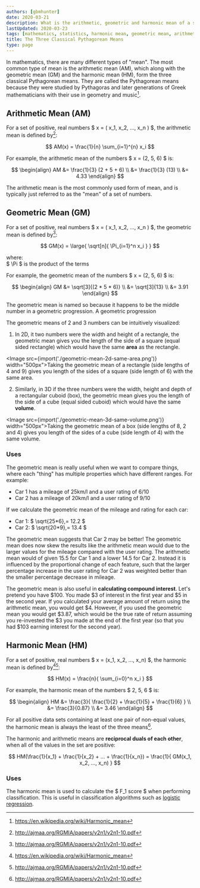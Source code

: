 ```yaml
---
authors: [gbmhunter]
date: 2020-03-21
description: What is the arithmetic, geometric and harmonic mean of a set of numbers, and why are they important?
lastUpdated: 2020-03-23
tags: [mathematics, statistics, harmonic mean, geometric mean, arithmetic mean, classification, f1 score, pythagorean, means]
title: The Three Classical Pythagorean Means
type: page
---
```


In mathematics, there are many different types of "mean". The most common type of mean is the arithmetic mean (AM), which along with the geometric mean (GM) and the harmonic mean (HM), form the three classical Pythagorean means. They are called the Pythagorean means because they were studied by Pythagoras and later generations of Greek mathematicians with their use in geometry and music[^wikipedia-harmonic-mean].

## Arithmetic Mean (AM)

For a set of positive, real numbers $ x = ( x_1, x_2, ..., x_n ) $, the arithmetic mean is defined by[^a-proof-mean-inequalities]:

$$ AM(x) = \frac{1}{n} \sum_{i=1}^{n} x_i $$

For example, the arithmetic mean of the numbers $ x = (2, 5, 6) $ is:

$$
\begin{align}
AM &= \frac{1}{3} (2 + 5 + 6) \\
   &= \frac{1}{3} (13) \\
   &= 4.33
\end{align}
$$

The arithmetic mean is the most commonly used form of mean, and is typically just referred to as the "mean" of a set of numbers.

## Geometric Mean (GM)

For a set of positive, real numbers $ x = ( x_1, x_2, ..., x_n ) $, the geometric mean is defined by[^a-proof-mean-inequalities]:

$$ GM(x) = \large{ \sqrt[n]{ \Pi_{i=1}^n x_i } } $$

<p className="centered">  where:<br/>
  $ \Pi $ is the product of the terms<br/></p>

For example, the geometric mean of the numbers $ x = (2, 5, 6) $ is:

$$
\begin{align}
GM &= \sqrt[3]{(2 * 5 * 6)} \\
   &= \sqrt[3]{13} \\
   &= 3.91
\end{align}
$$

The geometric mean is named so because it happens to be the middle number in a geometric progression. A geometric progression

The geometric means of 2 and 3 numbers can be intuitively visualized:

1) In 2D, it two numbers were the width and height of a rectangle, the geometric mean gives you the length of the side of a square (equal sided rectangle) which would have the same **area** as the rectangle.

<Image src={import('./geometric-mean-2d-same-area.png')} width="500px">Taking the geometric mean of a rectangle (side lengths of 4 and 9) gives you length of the sides of a square (side length of 6) with the same area.</Image>

2) Similarly, in 3D if the three numbers were the width, height and depth of a rectangular cuboid (box), the geometric mean gives you the length of the side of a cube (equal sided cuboid) which would have the same **volume**.

<Image src={import('./geometric-mean-3d-same-volume.png')} width="500px">Taking the geometric mean of a box (side lengths of 8, 2 and 4) gives you length of the sides of a cube (side length of 4) with the same volume.</Image>

### Uses

The geometric mean is really useful when we want to compare things, where each "thing" has multiple properties which have different ranges. For example:

* Car 1 has a mileage of 25km/l and a user rating of 6/10
* Car 2 has a mileage of 20km/l and a user rating of 9/10

If we calculate the geometric mean of the mileage and rating for each car:

* Car 1: $ \sqrt{25*6}\,= 12.2 $
* Car 2: $ \sqrt{20*9}\,= 13.4 $

The geometric mean suggests that Car 2 may be better! The geometric mean does now skew the results like the arithmetic mean would due to the larger values for the mileage compared with the user rating. The arithmetic mean would of given $15.5$ for Car 1 and a lower $14.5$ for Car 2. Instead it is influenced by the proportional change of each feature, such that the larger percentage increase in the user rating for Car 2 was weighted better than the smaller percentage decrease in mileage.

The geometric mean is also useful in **calculating compound interest**. Let's pretend you have $100. You made $3 of interest in the first year and $5 in the second year. If you calculated your average amount of return using the arithmetic mean, you would get $4. However, if you used the geometric mean you would get $3.87, which would be the true rate of return assuming you re-invested the $3 you made at the end of the first year (so that you had $103 earning interest for the second year).

## Harmonic Mean (HM)

For a set of positive, real numbers $ x = (x_1, x_2, ..., x_n) $, the harmonic mean is defined by[^wikipedia-harmonic-mean][^a-proof-mean-inequalities]:

$$ HM(x) = \frac{n}{ \sum_{i=0}^n x_i } $$

For example, the harmonic mean of the numbers $ 2, 5, 6 $ is:

$$
\begin{align}
HM &= \frac{3}{ \frac{1}{2} + \frac{1}{5} + \frac{1}{6} } \\
  &= \frac{3}{0.87} \\
  &= 3.46 
\end{align}
$$

For all positive data sets containing at least one pair of non-equal values, the harmonic mean is always the least of the three means[^a-proof-mean-inequalities].

The harmonic and arithmetic means are **reciprocal duals of each other**, when all of the values in the set are positive:

$$ HM(\frac{1}{x_1} + \frac{1}{x_2} + ... + \frac{1}{x_n}) = \frac{1}{ GM(x_1, x_2, ..., x_n) } $$

### Uses

The harmonic mean is used to calculate the $ F_1 score $ when performing classification. This is useful in classification algorithms such as [logistic regression](/programming/artificial-intelligence/understanding-logistic-regression).

[^wikipedia-harmonic-mean]: https://en.wikipedia.org/wiki/Harmonic_mean
[^a-proof-mean-inequalities]: http://ajmaa.org/RGMIA/papers/v2n1/v2n1-10.pdf
